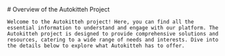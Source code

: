 
<Meta title="Overview" />

<div className="sb-container">
  <div className='sb-section-title'>
    # Overview of the Autokitteh Project

    Welcome to the Autokitteh project! Here, you can find all the essential information to understand and engage with our platform. The Autokitteh project is designed to provide comprehensive solutions and resources, catering to a wide range of needs and interests. Dive into the details below to explore what Autokitteh has to offer.

  </div>
</div>

<style>
	{`
  .sb-container {
    margin-bottom: 48px;
  }

  .sb-section-title {
    margin-bottom: 32px;
  }
  `}
</style>
